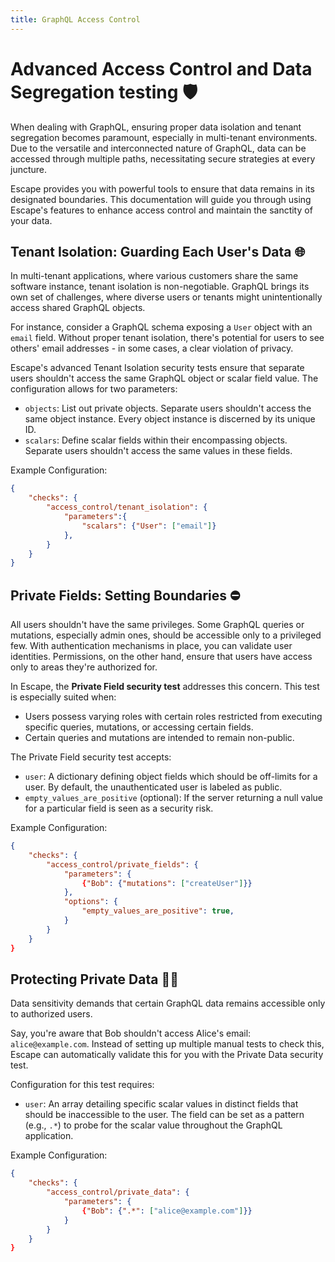 ```yaml
---
title: GraphQL Access Control
---
```


# Advanced Access Control and Data Segregation testing 🛡️

When dealing with GraphQL, ensuring proper data isolation and tenant segregation becomes paramount, especially in multi-tenant environments. Due to the versatile and interconnected nature of GraphQL, data can be accessed through multiple paths, necessitating secure strategies at every juncture.

Escape provides you with powerful tools to ensure that data remains in its designated boundaries. This documentation will guide you through using Escape's features to enhance access control and maintain the sanctity of your data.

## Tenant Isolation: Guarding Each User's Data 🌐

In multi-tenant applications, where various customers share the same software instance, tenant isolation is non-negotiable. GraphQL brings its own set of challenges, where diverse users or tenants might unintentionally access shared GraphQL objects.

For instance, consider a GraphQL schema exposing a `User` object with an `email` field. Without proper tenant isolation, there's potential for users to see others' email addresses - in some cases, a clear violation of privacy.

Escape's advanced Tenant Isolation security tests ensure that separate users shouldn't access the same GraphQL object or scalar field value. The configuration allows for two parameters:

- `objects`: List out private objects. Separate users shouldn't access the same object instance. Every object instance is discerned by its unique ID.
- `scalars`: Define scalar fields within their encompassing objects. Separate users shouldn't access the same values in these fields.

Example Configuration:
```json
{
    "checks": {
        "access_control/tenant_isolation": { 
            "parameters":{ 
                "scalars": {"User": ["email"]}
            },
        }
    }
}
```


## Private Fields: Setting Boundaries ⛔

All users shouldn't have the same privileges. Some GraphQL queries or mutations, especially admin ones, should be accessible only to a privileged few. With authentication mechanisms in place, you can validate user identities. Permissions, on the other hand, ensure that users have access only to areas they're authorized for.

In Escape, the **Private Field security test** addresses this concern. This test is especially suited when:

- Users possess varying roles with certain roles restricted from executing specific queries, mutations, or accessing certain fields.
- Certain queries and mutations are intended to remain non-public.


The Private Field security test accepts:
- `user`: A dictionary defining object fields which should be off-limits for a user. By default, the unauthenticated user is labeled as public.
- `empty_values_are_positive` (optional): If the server returning a null value for a particular field is seen as a security risk.

Example Configuration:

```json
{
    "checks": {
        "access_control/private_fields": { 
            "parameters": { 
                {"Bob": {"mutations": ["createUser"]}}
            },
            "options": {
                "empty_values_are_positive": true,
            }
        }
    }
}
```


## Protecting Private Data 🕵️‍♂️

Data sensitivity demands that certain GraphQL data remains accessible only to authorized users.

Say, you're aware that Bob shouldn't access Alice's email: `alice@example.com`. Instead of setting up multiple manual tests to check this, Escape can automatically validate this for you with the Private Data security test.

Configuration for this test requires:
- `user`: An array detailing specific scalar values in distinct fields that should be inaccessible to the user. The field can be set as a pattern (e.g., `.*`) to probe for the scalar value throughout the GraphQL application.


Example Configuration:
```json
{
    "checks": {
        "access_control/private_data": { 
            "parameters": { 
                {"Bob": {".*": ["alice@example.com"]}}
            }
        }
    }
}
```